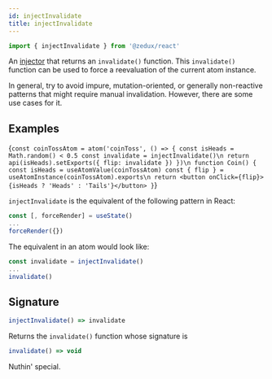 ```yaml
---
id: injectInvalidate
title: injectInvalidate
---
```



```ts
import { injectInvalidate } from '@zedux/react'
```

An [injector](../glossary#injector) that returns an `invalidate()` function. This `invalidate()` function can be used to force a reevaluation of the current atom instance.

In general, try to avoid impure, mutation-oriented, or generally non-reactive patterns that might require manual invalidation. However, there are some use cases for it.

## Examples

<LiveEditor resultVar="Coin">{`
const coinTossAtom = atom('coinToss', () => {
  const isHeads = Math.random() < 0.5
  const invalidate = injectInvalidate()\n
  return api(isHeads).setExports({
    flip: invalidate
  })
})\n
function Coin() {
  const isHeads = useAtomValue(coinTossAtom)
  const { flip } = useAtomInstance(coinTossAtom).exports\n
  return <button onClick={flip}>{isHeads ? 'Heads' : 'Tails'}</button>
}
`}</LiveEditor>

`injectInvalidate` is the equivalent of the following pattern in React:

```ts
const [, forceRender] = useState()
...
forceRender({})
```

The equivalent in an atom would look like:

```ts
const invalidate = injectInvalidate()
...
invalidate()
```

## Signature

```ts
injectInvalidate() => invalidate
```

Returns the `invalidate()` function whose signature is

```ts
invalidate() => void
```

Nuthin' special.
